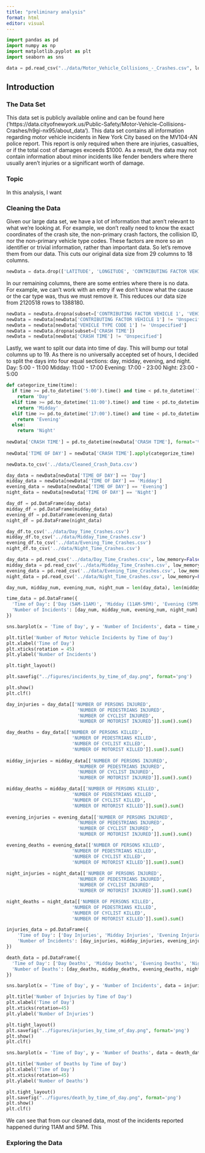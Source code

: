 ```yaml
---
title: "preliminary analysis"
format: html
editor: visual
---
```


```python
import pandas as pd
import numpy as np
import matplotlib.pyplot as plt
import seaborn as sns
```

```python
data = pd.read_csv("../data/Motor_Vehicle_Collisions_-_Crashes.csv", low_memory=False)
```

## Introduction

### The Data Set
This data set is publicly available online and can be found here ('https://data.cityofnewyork.us/Public-Safety/Motor-Vehicle-Collisions-Crashes/h9gi-nx95/about_data'). This data set contains all information regarding motor vehicle incidents in New York City based on the MV104-AN police report. This report is only required when there are injuries, casualties, or if the total cost of damages exceeds $1000. As a result, the data may not contain information about minor incidents like fender benders where there usually aren't injuries or a significant worth of damage.

### Topic
In this analysis, I want

### Cleaning the Data

Given our large data set, we have a lot of information that aren't relevant to what we're looking at. For example, we don't really need to know the exact coordinates of the crash site, the non-primary crash factors, the collision ID, nor the non-primary vehicle type codes. These factors are more so an identifier or trivial information, rather than important data. So let's remove them from our data. This cuts our original data size from 29 columns to 18 columns.

```python
newData = data.drop(['LATITUDE', 'LONGITUDE', 'CONTRIBUTING FACTOR VEHICLE 2', 'CONTRIBUTING FACTOR VEHICLE 3', 'CONTRIBUTING FACTOR VEHICLE 4', 'CONTRIBUTING FACTOR VEHICLE 5','COLLISION_ID', 'VEHICLE TYPE CODE 2', 'VEHICLE TYPE CODE 3', 'VEHICLE TYPE CODE 4', 'VEHICLE TYPE CODE 5'], axis=1)
```

In our remaining columns, there are some entries where there is no data. For example, we can't work with an entry if we don't know what the cause or the car type was, thus we must remove it. This reduces our data size from 2120518 rows to 1388180.

```python
newData = newData.dropna(subset=['CONTRIBUTING FACTOR VEHICLE 1', 'VEHICLE TYPE CODE 1'])
newData = newData[newData['CONTRIBUTING FACTOR VEHICLE 1'] != 'Unspecified']
newData = newData[newData['VEHICLE TYPE CODE 1'] != 'Unspecified']
newData = newData.dropna(subset=['CRASH TIME'])
newData = newData[newData['CRASH TIME'] != 'Unspecified']
```

Lastly, we want to split our data into time of day. This will bump our total columns up to 19. As there is no universally accepted set of hours, I decided to split the days into four equal sections: day, midday, evening, and night.
Day: 5:00 - 11:00
Midday: 11:00 - 17:00
Evening: 17:00 - 23:00
Night: 23:00 - 5:00

```python
def categorize_time(time):
  if time >= pd.to_datetime('5:00').time() and time < pd.to_datetime('11:00').time():
    return 'Day'
  elif time >= pd.to_datetime('11:00').time() and time < pd.to_datetime('17:00').time():
    return 'Midday'
  elif time >= pd.to_datetime('17:00').time() and time < pd.to_datetime('23:00').time():
    return 'Evening'
  else:
    return 'Night'
  
newData['CRASH TIME'] = pd.to_datetime(newData['CRASH TIME'], format='%H:%M').dt.time
  
newData['TIME OF DAY'] = newData['CRASH TIME'].apply(categorize_time)
```

```python
newData.to_csv('../data/Cleaned_Crash_Data.csv')
```


```python
day_data = newData[newData['TIME OF DAY'] == 'Day']
midday_data = newData[newData['TIME OF DAY'] == 'Midday']
evening_data = newData[newData['TIME OF DAY'] == 'Evening']
night_data = newData[newData['TIME OF DAY'] == 'Night']

day_df = pd.DataFrame(day_data)
midday_df = pd.DataFrame(midday_data)
evening_df = pd.DataFrame(evening_data)
night_df = pd.DataFrame(night_data)

day_df.to_csv('../data/Day_Time_Crashes.csv')
midday_df.to_csv('../data/Midday_Time_Crashes.csv')
evening_df.to_csv('../data/Evening_Time_Crashes.csv')
night_df.to_csv('../data/Night_Time_Crashes.csv')
```

```python
day_data = pd.read_csv('../data/Day_Time_Crashes.csv', low_memory=False)
midday_data = pd.read_csv('../data/Midday_Time_Crashes.csv', low_memory=False)
evening_data = pd.read_csv('../data/Evening_Time_Crashes.csv', low_memory=False)
night_data = pd.read_csv('../data/Night_Time_Crashes.csv', low_memory=False)
```

```python
day_num, midday_num, evening_num, night_num = len(day_data), len(midday_data), len(evening_data), len(night_data)

time_data = pd.DataFrame({
  'Time of Day': ['Day (5AM-11AM)', 'Midday (11AM-5PM)', 'Evening (5PM-11PM)', 'Night (11PM-5AM)'],
  'Number of Incidents': [day_num, midday_num, evening_num, night_num]
})

sns.barplot(x = 'Time of Day', y = 'Number of Incidents', data = time_data, palette = 'Set1')

plt.title('Number of Motor Vehicle Incidents by Time of Day')
plt.xlabel('Time of Day')
plt.xticks(rotation = 45)
plt.ylabel('Number of Incidents')

plt.tight_layout()

plt.savefig("../figures/incidents_by_time_of_day.png", format='png')

plt.show()
plt.clf()
```

```python
day_injuries = day_data[['NUMBER OF PERSONS INJURED', 
                          'NUMBER OF PEDESTRIANS INJURED', 
                          'NUMBER OF CYCLIST INJURED', 
                          'NUMBER OF MOTORIST INJURED']].sum().sum()

day_deaths = day_data[['NUMBER OF PERSONS KILLED', 
                        'NUMBER OF PEDESTRIANS KILLED', 
                        'NUMBER OF CYCLIST KILLED', 
                        'NUMBER OF MOTORIST KILLED']].sum().sum()
                        
midday_injuries = midday_data[['NUMBER OF PERSONS INJURED', 
                          'NUMBER OF PEDESTRIANS INJURED', 
                          'NUMBER OF CYCLIST INJURED', 
                          'NUMBER OF MOTORIST INJURED']].sum().sum()

midday_deaths = midday_data[['NUMBER OF PERSONS KILLED', 
                        'NUMBER OF PEDESTRIANS KILLED', 
                        'NUMBER OF CYCLIST KILLED', 
                        'NUMBER OF MOTORIST KILLED']].sum().sum()
                        
evening_injuries = evening_data[['NUMBER OF PERSONS INJURED', 
                          'NUMBER OF PEDESTRIANS INJURED', 
                          'NUMBER OF CYCLIST INJURED', 
                          'NUMBER OF MOTORIST INJURED']].sum().sum()

evening_deaths = evening_data[['NUMBER OF PERSONS KILLED', 
                        'NUMBER OF PEDESTRIANS KILLED', 
                        'NUMBER OF CYCLIST KILLED', 
                        'NUMBER OF MOTORIST KILLED']].sum().sum()
                        
night_injuries = night_data[['NUMBER OF PERSONS INJURED', 
                          'NUMBER OF PEDESTRIANS INJURED', 
                          'NUMBER OF CYCLIST INJURED', 
                          'NUMBER OF MOTORIST INJURED']].sum().sum()

night_deaths = night_data[['NUMBER OF PERSONS KILLED', 
                        'NUMBER OF PEDESTRIANS KILLED', 
                        'NUMBER OF CYCLIST KILLED', 
                        'NUMBER OF MOTORIST KILLED']].sum().sum()

injuries_data = pd.DataFrame({
    'Time of Day': ['Day Injuries', 'Midday Injuries', 'Evening Injuries', 'Night Injuries'],
    'Number of Incidents': [day_injuries, midday_injuries, evening_injuries, night_injuries]
})

death_data = pd.DataFrame({
  'Time of Day': ['Day Deaths', 'Midday Deaths', 'Evening Deaths', 'Night Deaths'],
  'Number of Deaths': [day_deaths, midday_deaths, evening_deaths, night_deaths]
})
```

```python
sns.barplot(x = 'Time of Day', y = 'Number of Incidents', data = injuries_data, palette = 'Set1')

plt.title('Number of Injuries by Time of Day')
plt.xlabel('Time of Day')
plt.xticks(rotation=45)
plt.ylabel('Number of Injuries')

plt.tight_layout()
plt.savefig("../figures/injuries_by_time_of_day.png", format='png')
plt.show()
plt.clf()
```

```python
sns.barplot(x = 'Time of Day', y = 'Number of Deaths', data = death_data, palette = 'Set1')

plt.title('Number of Deaths by Time of Day')
plt.xlabel('Time of Day')
plt.xticks(rotation=45)
plt.ylabel('Number of Deaths')

plt.tight_layout()
plt.savefig("../figures/death_by_time_of_day.png", format='png')
plt.show()
plt.clf()
```



We can see that from our cleaned data, most of the incidents reported happened during 11AM and 5PM. This



### Exploring the Data
